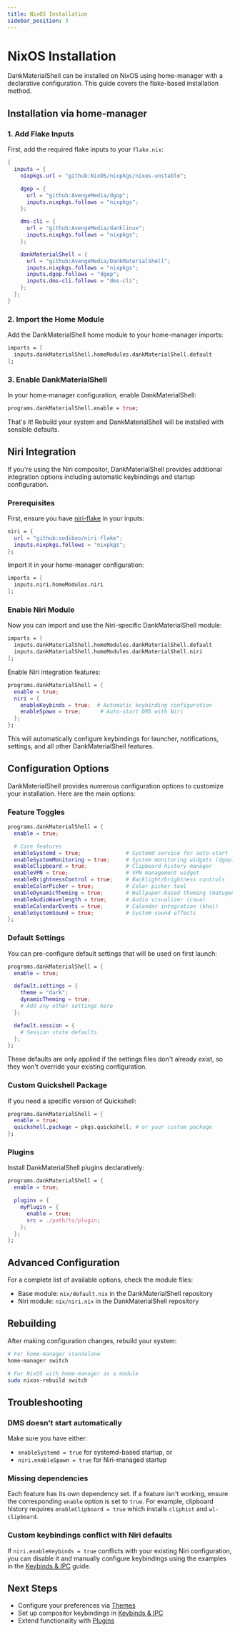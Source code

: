 ```yaml
---
title: NixOS Installation
sidebar_position: 3
---
```


# NixOS Installation

DankMaterialShell can be installed on NixOS using home-manager with a declarative configuration. This guide covers the flake-based installation method.

## Installation via home-manager

### 1. Add Flake Inputs

First, add the required flake inputs to your `flake.nix`:

```nix
{
  inputs = {
    nixpkgs.url = "github:NixOS/nixpkgs/nixos-unstable";

    dgop = {
      url = "github:AvengeMedia/dgop";
      inputs.nixpkgs.follows = "nixpkgs";
    };

    dms-cli = {
      url = "github:AvengeMedia/danklinux";
      inputs.nixpkgs.follows = "nixpkgs";
    };

    dankMaterialShell = {
      url = "github:AvengeMedia/DankMaterialShell";
      inputs.nixpkgs.follows = "nixpkgs";
      inputs.dgop.follows = "dgop";
      inputs.dms-cli.follows = "dms-cli";
    };
  };
}
```

### 2. Import the Home Module

Add the DankMaterialShell home module to your home-manager imports:

```nix
imports = [
  inputs.dankMaterialShell.homeModules.dankMaterialShell.default
];
```

### 3. Enable DankMaterialShell

In your home-manager configuration, enable DankMaterialShell:

```nix
programs.dankMaterialShell.enable = true;
```

That's it! Rebuild your system and DankMaterialShell will be installed with sensible defaults.

## Niri Integration

If you're using the Niri compositor, DankMaterialShell provides additional integration options including automatic keybindings and startup configuration.

### Prerequisites

First, ensure you have [niri-flake](https://github.com/sodiboo/niri-flake) in your inputs:

```nix
niri = {
  url = "github:sodiboo/niri-flake";
  inputs.nixpkgs.follows = "nixpkgs";
};
```

Import it in your home-manager configuration:

```nix
imports = [
  inputs.niri.homeModules.niri
];
```

### Enable Niri Module

Now you can import and use the Niri-specific DankMaterialShell module:

```nix
imports = [
  inputs.dankMaterialShell.homeModules.dankMaterialShell.default
  inputs.dankMaterialShell.homeModules.dankMaterialShell.niri
];
```

Enable Niri integration features:

```nix
programs.dankMaterialShell = {
  enable = true;
  niri = {
    enableKeybinds = true;  # Automatic keybinding configuration
    enableSpawn = true;      # Auto-start DMS with Niri
  };
};
```

This will automatically configure keybindings for launcher, notifications, settings, and all other DankMaterialShell features.

## Configuration Options

DankMaterialShell provides numerous configuration options to customize your installation. Here are the main options:

### Feature Toggles

```nix
programs.dankMaterialShell = {
  enable = true;

  # Core features
  enableSystemd = true;              # Systemd service for auto-start
  enableSystemMonitoring = true;     # System monitoring widgets (dgop)
  enableClipboard = true;            # Clipboard history manager
  enableVPN = true;                  # VPN management widget
  enableBrightnessControl = true;    # Backlight/brightness controls
  enableColorPicker = true;          # Color picker tool
  enableDynamicTheming = true;       # Wallpaper-based theming (matugen)
  enableAudioWavelength = true;      # Audio visualizer (cava)
  enableCalendarEvents = true;       # Calendar integration (khal)
  enableSystemSound = true;          # System sound effects
};
```

### Default Settings

You can pre-configure default settings that will be used on first launch:

```nix
programs.dankMaterialShell = {
  enable = true;

  default.settings = {
    theme = "dark";
    dynamicTheming = true;
    # Add any other settings here
  };

  default.session = {
    # Session state defaults
  };
};
```

These defaults are only applied if the settings files don't already exist, so they won't override your existing configuration.

### Custom Quickshell Package

If you need a specific version of Quickshell:

```nix
programs.dankMaterialShell = {
  enable = true;
  quickshell.package = pkgs.quickshell; # or your custom package
};
```

### Plugins

Install DankMaterialShell plugins declaratively:

```nix
programs.dankMaterialShell = {
  enable = true;

  plugins = {
    myPlugin = {
      enable = true;
      src = ./path/to/plugin;
    };
  };
};
```

## Advanced Configuration

For a complete list of available options, check the module files:
- Base module: `nix/default.nix` in the DankMaterialShell repository
- Niri module: `nix/niri.nix` in the DankMaterialShell repository

## Rebuilding

After making configuration changes, rebuild your system:

```bash
# For home-manager standalone
home-manager switch

# For NixOS with home-manager as a module
sudo nixos-rebuild switch
```

## Troubleshooting

### DMS doesn't start automatically

Make sure you have either:
- `enableSystemd = true` for systemd-based startup, or
- `niri.enableSpawn = true` for Niri-managed startup

### Missing dependencies

Each feature has its own dependency set. If a feature isn't working, ensure the corresponding `enable` option is set to `true`. For example, clipboard history requires `enableClipboard = true` which installs `cliphist` and `wl-clipboard`.

### Custom keybindings conflict with Niri defaults

If `niri.enableKeybinds = true` conflicts with your existing Niri configuration, you can disable it and manually configure keybindings using the examples in the [Keybinds & IPC](keybinds-ipc) guide.

## Next Steps

- Configure your preferences via [Themes](themes)
- Set up compositor keybindings in [Keybinds & IPC](keybinds-ipc)
- Extend functionality with [Plugins](plugins-overview)
